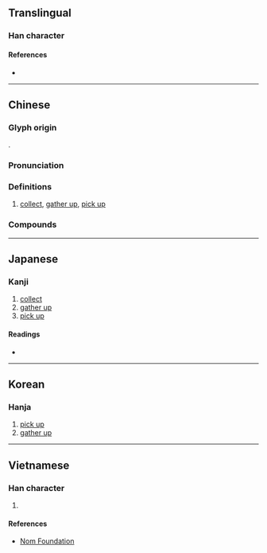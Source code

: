 {{character info/new}}
==Translingual==

===Han character===
{{Han char|rn=64|rad=手|as=08|sn=11|four=57047|canj=QEEE|ids=⿰扌叕}}

====References====
* {{Han ref|kx=0436.180|dkj=12241|dj=0786.040|hdz=31909.080|uh=6387|ud=25479|bh=D573|bd=54643}}

----

==Chinese==
{{zh-forms|alt=敠}}

===Glyph origin===
{{Han etym}}
{{Han compound|手|叕|ls=psc|c1=s|c2=p|t1=hand}}.

===Pronunciation===
{{zh-pron
|m=duō
|c=zyut3
|mc=y
|oc=y
|cat=
}}

===Definitions===
{{zh-hanzi}}

# [[collect]], [[gather up]], [[pick up]]

===Compounds===
{{zh-der|喝掇|抄掇|拈掇|拾掇|掂掇|掇坐|掇弄|掇拾|掇東掇西|掇畫|掇肩|掇臀捧屁|掇芹|掇蜂譖子|掇轉|掇送|掇遺|掇那|掇青拾紫|提掇|撟掇|攛掇|領掇|掇刀}}

----

==Japanese==

===Kanji===
{{ja-kanji|grade=|rs=手08}}

# [[collect]]
# [[gather up]]
# [[pick up]]

====Readings====
* {{ja-readings|on=[[たつ]] (tatsu), [[たち]] (tachi), [[てつ]] (tetsu), [[てち]] (techi), [[せつ]] (setsu), [[せち]] (sechi)|kun=[[ひろう]] (hirou)}}

----

==Korean==

===Hanja===
{{ko-hanja|hangeul=철|eumhun=|rv=cheol|mr=ch'ŏl|y=chel}}

# [[pick up]]
# [[gather up]]

----

==Vietnamese==

===Han character===
{{vi-hantu|rs=手08|[[suốt]], [[truyết]], [[tuốt]], [[xuyết]]}}

# {{defn|lang=vi|sort=手08}}

====References====
* [http://nomfoundation.org/common/nom_details.php?codepoint=6387 Nom Foundation]